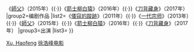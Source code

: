 {{Navbox
|name=徐浩峰
|title=[[徐浩峰]]电影作品

|group1=执导作品
|list1=《[[倭寇的蹤跡]]》（2011年）{{·}}《[[师父 (电影)|師父]]》（2015年）{{·}}《[[箭士柳白猿]]》（2016年）{{·}}《[[刀背藏身]]》（2017年）
|group2=编剧作品
|list2=《[[倭寇的蹤跡]]》（2011年）{{·}}《[[一代宗师]]》（2013年）{{·}}《[[师父 (电影)|師父]]》（2015年）{{·}}《[[箭士柳白猿]]》（2016年）{{·}}《[[刀背藏身]]》（2017年）
|group3=出演
|list3=
}}<noinclude>
[[Category:中国电影导演模板|Xu, Haofeng]]
[[Category:徐浩峰电影|徐浩峰电影]]
</noinclude>